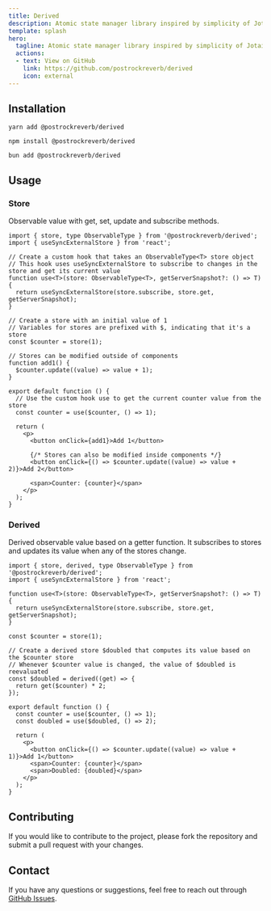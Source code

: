 ```yaml
---
title: Derived
description: Atomic state manager library inspired by simplicity of Jotai and Svelte stores.
template: splash
hero:
  tagline: Atomic state manager library inspired by simplicity of Jotai and Svelte stores.
  actions:
  - text: View on GitHub
    link: https://github.com/postrockreverb/derived
    icon: external
---
```


## Installation

`yarn add @postrockreverb/derived`

`npm install @postrockreverb/derived`

`bun add @postrockreverb/derived`

## Usage

### Store

Observable value with get, set, update and subscribe methods.

```tsx live
import { store, type ObservableType } from '@postrockreverb/derived';
import { useSyncExternalStore } from 'react';

// Create a custom hook that takes an ObservableType<T> store object
// This hook uses useSyncExternalStore to subscribe to changes in the store and get its current value
function use<T>(store: ObservableType<T>, getServerSnapshot?: () => T) {
  return useSyncExternalStore(store.subscribe, store.get, getServerSnapshot);
}

// Create a store with an initial value of 1
// Variables for stores are prefixed with $, indicating that it's a store
const $counter = store(1);

// Stores can be modified outside of components
function add1() {
  $counter.update((value) => value + 1);
}

export default function () {
  // Use the custom hook use to get the current counter value from the store
  const counter = use($counter, () => 1);

  return (
    <p>
      <button onClick={add1}>Add 1</button>

      {/* Stores can also be modified inside components */}
      <button onClick={() => $counter.update((value) => value + 2)}>Add 2</button>

      <span>Counter: {counter}</span>
    </p>
  );
}
```

### Derived

Derived observable value based on a getter function. It subscribes to stores and updates its value when any of the stores change.

```tsx live
import { store, derived, type ObservableType } from '@postrockreverb/derived';
import { useSyncExternalStore } from 'react';

function use<T>(store: ObservableType<T>, getServerSnapshot?: () => T) {
  return useSyncExternalStore(store.subscribe, store.get, getServerSnapshot);
}

const $counter = store(1);

// Create a derived store $doubled that computes its value based on the $counter store
// Whenever $counter value is changed, the value of $doubled is reevaluated
const $doubled = derived((get) => {
  return get($counter) * 2;
});

export default function () {
  const counter = use($counter, () => 1);
  const doubled = use($doubled, () => 2);

  return (
    <p>
      <button onClick={() => $counter.update((value) => value + 1)}>Add 1</button>
      <span>Counter: {counter}</span>
      <span>Doubled: {doubled}</span>
    </p>
  );
}
```

## Contributing

If you would like to contribute to the project, please fork the repository and submit a pull request with your changes.

## Contact

If you have any questions or suggestions, feel free to reach out through [GitHub Issues](https://github.com/postrockreverb/derived/issues).

